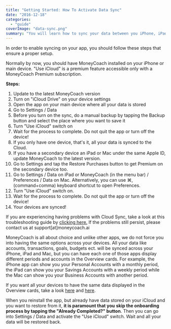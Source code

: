 ```yaml
---
title: "Getting Started: How To Activate Data Sync"
date: "2016-12-18"
categories: 
  - "guide"
coverImage: "data-sync.png"
summary: "You will learn how to sync your data between you iPhone, iPad and Mac."
---
```


In order to enable syncing on your app, you should follow these steps that ensure a proper setup.

Normally by now, you should have MoneyCoach installed on your iPhone or main device. "Use iCloud" is a premium feature accessible only with a MoneyCoach Premium subscription.

**Steps:**

1. Update to the latest MoneyCoach version
2. Turn on "iCloud Drive" on your device settings
3. Open the app on your main device where all your data is stored
4. Go to Settings / Data
5. Before you turn on the sync, do a manual backup by tapping the Backup button and select the place where you want to save it
6. Turn "Use iCloud" switch on
7. Wait for the process to complete. Do not quit the app or turn off the device!
8. If you only have one device, that's it, all your data is synced to the Cloud.
9. If you have a secondary device an iPad or Mac under the same Apple ID, update MoneyCoach to the latest version.
10. Go to Settings and tap the Restore Purchases button to get Premium on the secondary device too.
11. Go to Settings / Data on iPad or MoneyCoach (in the menu bar) / Preferences / Data on Mac. Alternatively, you can use ⌘, (command+comma) keyboard shortcut to open Preferences.
12. Turn "Use iCloud" switch on.
13. Wait for the process to complete. Do not quit the app or turn off the device!
14. Your devices are synced!

If you are experiencing having problems with Cloud Sync, take a look at this troubleshooting guide by [clicking here.](https://moneycoach-app.com/icloud-sync-troubleshooting/) If the problems still persist, please contact us at support\[at\]moneycoach.ai

MoneyCoach is all about choice and unlike other apps, we do not force you into having the same options across your devices. All your data like accounts, transactions, goals, budgets ect. will be synced across your iPhone, iPad and Mac, but you can have each one of those apps display different periods and accounts in the Overview cards. For example, the iPhone app can show you your Personal Accounts with a monthly period, the iPad can show you your Savings Accounts with a weekly period while the Mac can show you your Business Accounts with another period.

If you want all your devices to have the same data displayed in the Overview cards, take a look [here](https://moneycoach.ai/how-to-customize-your-payday-in-moneycoach-app/) and [here](https://moneycoach.ai/how-to-show-hide-accounts/).

When you reinstall the app, but already have data stored on your iCloud and you want to restore from it, **it is paramount that you** **skip the onboarding** **process by tapping the "Already Completed?" button**. Then you can go into Settings / Data and activate the "Use iCloud" switch. Wait and all your data will be restored back.
